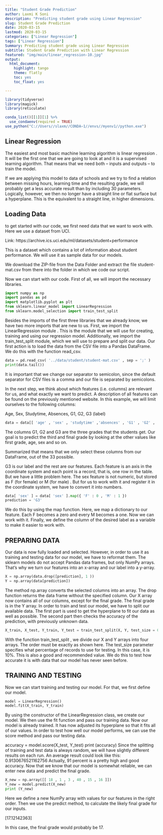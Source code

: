 ```yaml
---
title: "Student Grade Prediction"
author: Laxmi K Soni 
description: "Predicting student grade using Linear Regression"
slug: Student Grade Prediction
date: 2020-03-15
lastmod: 2020-03-15
categories: ["Linear Regression"]
tags: ["Linear Regression"]
Summary: Predicting student grade using Linear Regression
subtitle: Student Grade Prediction with Linear Regression
featured: "img/main/linear_regression-10.jpg"
output:
  html_document:
    highlight: tango
    theme: flatly
    toc: yes
    toc_float: yes

---
```


```r
library(tidyverse)
library(magick)
library(reticulate)

conda_list()[[1]][1] %>% 
  use_condaenv(required = TRUE)
use_python("C://Users//slaxm//CONDA~1//envs//myenv1//python.exe")

```


## Linear Regression

The easiest and most basic machine learning algorithm is linear regression . It will be the first one that we are going to look at and it is a supervised learning algorithm. That means that we need both – inputs and outputs – to train the model.


If we are applying this model to data of schools and we try to find a relation between missing hours, learning time and the resulting grade, we will probably get a less accurate result than by including 30 parameters. Logically, however, we then no longer have a straight line or flat surface but a hyperplane. This is the equivalent to a straight line, in higher dimensions.

## Loading Data

to get started with our code, we first need data that we want to work with. Here we use a dataset from UCI.

Link: https://archive.ics.uci.edu/ml/datasets/student+performance

This is a dataset which contains a lot of information about student performance. We will use it as sample data for our models.

We download the ZIP-file from the Data Folder and extract the file student-mat.csv from there into the folder in which we code our script.

Now we can start with our code. First of all, we will import the necessary libraries.

```python
import numpy as np
import pandas as pd
import matplotlib.pyplot as plt
from sklearn.linear_model import LinearRegression
from sklearn.model_selection import train_test_split
```

Besides the imports of the first three libraries that we already know, we have two more imports that are new to us. First, we import the LinearRegression module . This is the module that we will use for creating, training and using our regression model. Additionally, we import the train_test_split module, which we will use to prepare and split our data.
Our first action is to load the data from the CSV file into a Pandas DataFrame. We do this with the function read_csv.

```python
data = pd.read_csv( '../data/student/student-mat.csv' , sep = ';' )
print(data.tail())
```

It is important that we change our separator to semicolon, since the default separator for CSV files is a comma and our file is separated by semicolons.

In the next step, we think about which features (i.e. columns) are relevant for us, and what exactly we want to predict. A description of all features can be found on the previously mentioned website. In this example, we will limit ourselves to the following columns:

Age, Sex, Studytime, Absences, G1, G2, G3 (label)

```python
data = data[[ 'age' , 'sex' , 'studytime' ,'absences' , 'G1' , 'G2' , 'G3' ]]
```
The columns G1, G2 and G3 are the three grades that the students get. Our goal is to predict the
third and final grade by looking at the other values like first grade, age, sex and so on.

Summarized that means that we only select these columns from our DataFrame, out of the 33 possible. 

G3 is our label and the rest are our features. Each feature is an axis in the coordinate system and each point is a record, that is, one row in the table.
But we have a little problem here. The sex feature is not numeric, but stored as F (for female) or M (for male) . But for us to work with it and register it in the coordinate system, we have to convert it into numbers.

```python
data[ 'sex' ] = data[ 'sex' ].map({ 'F' : 0 , 'M' : 1 })
prediction = 'G3' 
```
We do this by using the map function. Here, we map a dictionary to our feature. Each F becomes a zero and every M becomes a one. Now we can work with it.
Finally, we define the column of the desired label as a variable to make it easier to work with.



## PREPARING DATA
Our data is now fully loaded and selected. However, in order to use it as training and testing data for our model, we have to reformat them. The sklearn models do not accept Pandas data frames, but only NumPy arrays. That's why we turn our features into an x-array and our label into a y-array.

```python
X = np.array(data.drop([prediction], 1 ))
Y = np.array(data[prediction])
```

The method np.array converts the selected columns into an array. The drop function returns the data frame without the specified column. Our X array now contains all of our columns, except for the final grade. The final grade is in the Y array.
In order to train and test our model, we have to split our available data. The first part is used to get the hyperplane to fit our data as well as possible. The second part then checks the accuracy of the prediction, with previously unknown data.

```python
X_train, X_test, Y_train, Y_test = train_test_split(X, Y, test_size = 0.1 )
```

With the function train_test_split , we divide our X and Y arrays into four arrays. The order must be exactly as shown here. The test_size parameter specifies what percentage of records to use for testing. In this case, it is 10%. This is also a good and recommended value. We do this to test how accurate it is with data that our model has never seen before.

## TRAINING AND TESTING

Now we can start training and testing our model. For that, we first define our model.

```python
model = LinearRegression()
model.fit(X_train, Y_train)
```

By using the constructor of the LinearRegression class, we create our model. We then use the fit function and pass our training data. Now our model is already trained. It has now adjusted its hyperplane so that it fits all of our values.
In order to test how well our model performs, we can use the score method and pass our testing data.

accuracy = model.score(X_test, Y_test)
print (accuracy)
Since the splitting of training and test data is always random, we will have slightly different results on each run. An average result could look like this:
0.9130676521162756
Actually, 91 percent is a pretty high and good accuracy. Now that we know that our model is somewhat reliable, we can enter new data and predict the final grade.

```python
X_new = np.array([[ 18 , 1 , 3 , 40 , 15 , 16 ]])
Y_new = model.predict(X_new)
print (Y_new)
```

Here we define a new NumPy array with values for our features in the right order. Then we use the predict method, to calculate the likely final grade for our inputs.

[17.12142363]

In this case, the final grade would probably be 17.

